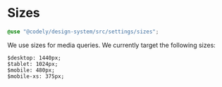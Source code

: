 
<Meta title="Styles/Sizes" />

# Sizes

```scss
@use "@codely/design-system/src/settings/sizes";
```

We use sizes for media queries. We currently target the following sizes:

```
$desktop: 1440px;
$tablet: 1024px;
$mobile: 480px;
$mobile-xs: 375px;
```
